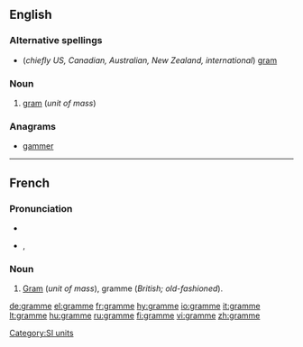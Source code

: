 ==English==

===Alternative spellings===
* (''chiefly US, Canadian, Australian, New Zealand, international'') [[gram]]

===Noun===
{{en-noun}}

# {{context|British|dated}} [[gram]] (''unit of mass'')

===Anagrams===
* [[gammer]]

[[Category:SI units]]

----

==French==

===Pronunciation===
* {{audio|Fr-gramme.ogg|audio}}
* {{IPA|lang=fr|/ɡʁam/}}, {{SAMPA|/gRam/}}

===Noun===
{{fr-noun|m}}

# [[gram|Gram]] (''unit of mass''), gramme (''British; old-fashioned'').

[[de:gramme]]
[[el:gramme]]
[[fr:gramme]]
[[hy:gramme]]
[[io:gramme]]
[[it:gramme]]
[[lt:gramme]]
[[hu:gramme]]
[[ru:gramme]]
[[fi:gramme]]
[[vi:gramme]]
[[zh:gramme]]